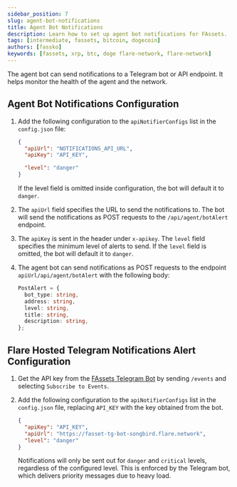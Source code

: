 ```yaml
---
sidebar_position: 7
slug: agent-bot-notifications
title: Agent Bot Notifications
description: Learn how to set up agent bot notifications for FAssets.
tags: [intermediate, fassets, bitcoin, dogecoin]
authors: [fassko]
keywords: [fassets, xrp, btc, doge flare-network, flare-network]
---
```


The agent bot can send notifications to a Telegram bot or API endpoint.
It helps monitor the health of the agent and the network.

## Agent Bot Notifications Configuration

1. Add the following configuration to the `apiNotifierConfigs` list in the `config.json` file:

   ```json
   {
     "apiUrl": "NOTIFICATIONS_API_URL",
     "apiKey": "API_KEY",

     "level": "danger"
   }
   ```

   If the level field is omitted inside configuration, the bot will default it to `danger`.

2. The `apiUrl` field specifies the URL to send the notifications to.
   The bot will send the notifications as POST requests to the `/api/agent/botAlert` endpoint.

3. The `apiKey` is sent in the header under `x-apikey`.
   The `level` field specifies the minimum level of alerts to send.
   If the `level` field is omitted, the bot will default it to `danger`.

4. The agent bot can send notifications as POST requests to the endpoint `apiUrl/api/agent/botAlert` with the following body:

   ```typescript
   PostAlert = {
     bot_type: string,
     address: string,
     level: string,
     title: string,
     description: string,
   };
   ```

## Flare Hosted Telegram Notifications Alert Configuration

1. Get the API key from the [FAssets Telegram Bot](http://t.me/FlareFAssetsSongbirdBot) by sending `/events` and selecting `Subscribe to Events`.
2. Add the following configuration to the `apiNotifierConfigs` list in the `config.json` file, replacing `API_KEY` with the key obtained from the bot.

   ```json
   {
     "apiKey": "API_KEY",
     "apiUrl": "https://fasset-tg-bot-songbird.flare.network",
     "level": "danger"
   }
   ```

   Notifications will only be sent out for `danger` and `critical` levels, regardless of the configured level.
   This is enforced by the Telegram bot, which delivers priority messages due to heavy load.
